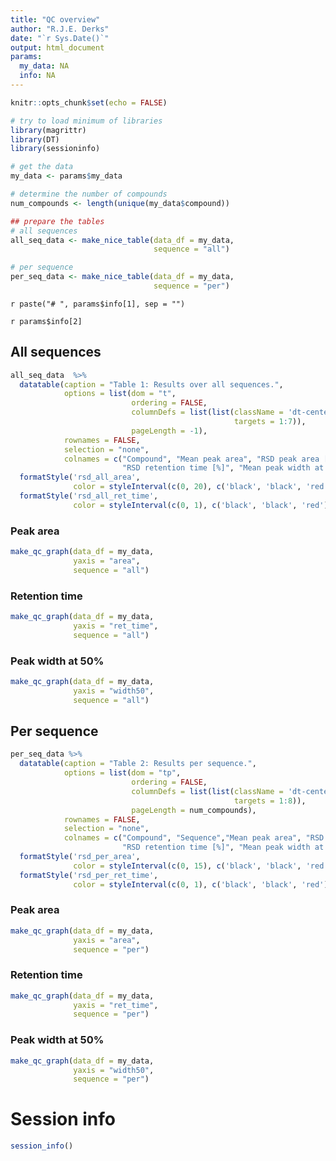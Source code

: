 ```yaml
---
title: "QC overview"
author: "R.J.E. Derks"
date: "`r Sys.Date()`"
output: html_document
params:
  my_data: NA
  info: NA
---
```


```r
knitr::opts_chunk$set(echo = FALSE)

# try to load minimum of libraries
library(magrittr)
library(DT)
library(sessioninfo)

# get the data
my_data <- params$my_data

# determine the number of compounds
num_compounds <- length(unique(my_data$compound))
```

```r
## prepare the tables 
# all sequences
all_seq_data <- make_nice_table(data_df = my_data,
                                sequence = "all")

# per sequence
per_seq_data <- make_nice_table(data_df = my_data,
                                sequence = "per")
```

`r paste("# ", params$info[1], sep = "")`

`r params$info[2]`

## All sequences {.tabset}

```r
all_seq_data  %>% 
  datatable(caption = "Table 1: Results over all sequences.",
            options = list(dom = "t",
                           ordering = FALSE,
                           columnDefs = list(list(className = 'dt-center', 
                                                  targets = 1:7)),
                           pageLength = -1),
            rownames = FALSE,
            selection = "none",
            colnames = c("Compound", "Mean peak area", "RSD peak area [%]", "Min/Max ratio", "Mean retention time [min]", 
                         "RSD retention time [%]", "Mean peak width at 50% [min]", "RSD peak width at 50% [%]")) %>% 
  formatStyle('rsd_all_area',
              color = styleInterval(c(0, 20), c('black', 'black', 'red'))) %>% 
  formatStyle('rsd_all_ret_time',
              color = styleInterval(c(0, 1), c('black', 'black', 'red')))
```

### Peak area

```r
make_qc_graph(data_df = my_data,
              yaxis = "area",
              sequence = "all")
```

### Retention time

```r
make_qc_graph(data_df = my_data,
              yaxis = "ret_time",
              sequence = "all")
```

### Peak width at 50%

```r
make_qc_graph(data_df = my_data,
              yaxis = "width50",
              sequence = "all")
```

## Per sequence {.tabset}

```r
per_seq_data %>% 
  datatable(caption = "Table 2: Results per sequence.",
            options = list(dom = "tp",
                           ordering = FALSE,
                           columnDefs = list(list(className = 'dt-center', 
                                                  targets = 1:8)),
                           pageLength = num_compounds),
            rownames = FALSE,
            selection = "none",
            colnames = c("Compound", "Sequence","Mean peak area", "RSD peak area [%]", "Min/Max ratio", "Mean retention time [min]", 
                         "RSD retention time [%]", "Mean peak width at 50% [min]", "RSD peak width at 50% [%]")) %>% 
  formatStyle('rsd_per_area',
              color = styleInterval(c(0, 15), c('black', 'black', 'red'))) %>%
  formatStyle('rsd_per_ret_time',
              color = styleInterval(c(0, 1), c('black', 'black', 'red')))
```

### Peak area

```r
make_qc_graph(data_df = my_data,
              yaxis = "area",
              sequence = "per")
```

### Retention time

```r
make_qc_graph(data_df = my_data,
              yaxis = "ret_time",
              sequence = "per")
```

### Peak width at 50%

```r
make_qc_graph(data_df = my_data,
              yaxis = "width50",
              sequence = "per")
```

# Session info

```r
session_info()
```

